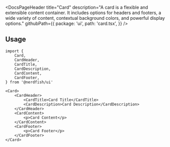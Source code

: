 <DocsPageHeader
	title="Card"
	description="A card is a flexible and extensible content container. It includes options for headers and footers, a wide variety of content, contextual background colors, and powerful display options."
	githubPath={{
		package: 'ui',
		path: 'card.tsx',
	}}
/>

<ComponentExample src="/src/app/docs/components/card/example.tsx">
	<CardExample />
</ComponentExample>

## Usage

```tsx
import {
	Card,
	CardHeader,
	CardTitle,
	CardDescription,
	CardContent,
	CardFooter,
} from '@nerdfish/ui'
```

```tsx
<Card>
	<CardHeader>
		<CardTitle>Card Title</CardTitle>
		<CardDescription>Card Description</CardDescription>
	</CardHeader>
	<CardContent>
		<p>Card Content</p>
	</CardContent>
	<CardFooter>
		<p>Card Footer</p>
	</CardFooter>
</Card>
```
